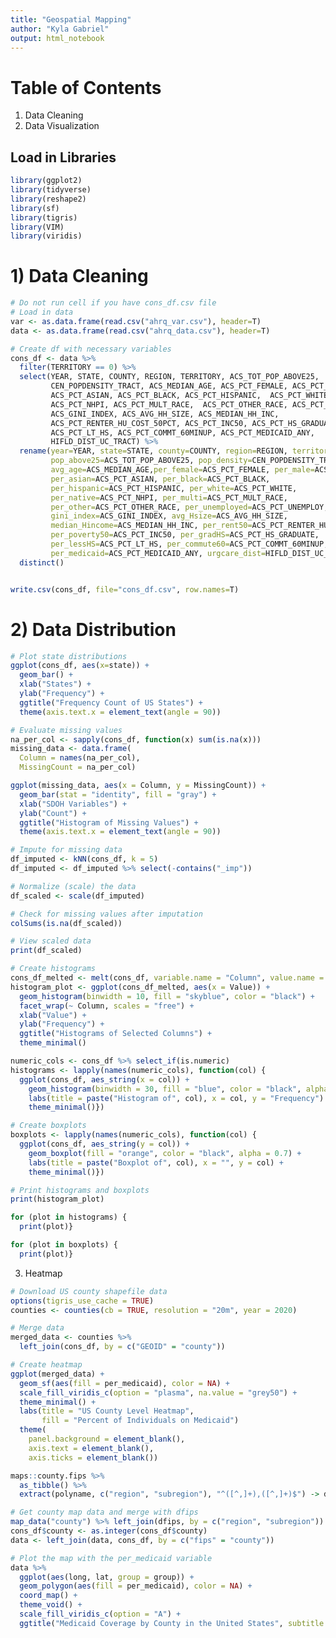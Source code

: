 ---
title: "Geospatial Mapping"
author: "Kyla Gabriel"
output: html_notebook
---

# Table of Contents
1) Data Cleaning
2) Data Visualization

## Load in Libraries
```{r}
library(ggplot2)
library(tidyverse)
library(reshape2)
library(sf)
library(tigris)
library(VIM)
library(viridis)
```

# 1) Data Cleaning
```{r}
# Do not run cell if you have cons_df.csv file 
# Load in data
var <- as.data.frame(read.csv("ahrq_var.csv"), header=T)
data <- as.data.frame(read.csv("ahrq_data.csv"), header=T)

# Create df with necessary variables
cons_df <- data %>%
  filter(TERRITORY == 0) %>%
  select(YEAR, STATE, COUNTY, REGION, TERRITORY, ACS_TOT_POP_ABOVE25, 
         CEN_POPDENSITY_TRACT, ACS_MEDIAN_AGE, ACS_PCT_FEMALE, ACS_PCT_MALE, 
         ACS_PCT_ASIAN, ACS_PCT_BLACK, ACS_PCT_HISPANIC,  ACS_PCT_WHITE, 
         ACS_PCT_NHPI, ACS_PCT_MULT_RACE,  ACS_PCT_OTHER_RACE, ACS_PCT_UNEMPLOY, 
         ACS_GINI_INDEX, ACS_AVG_HH_SIZE, ACS_MEDIAN_HH_INC, 
         ACS_PCT_RENTER_HU_COST_50PCT, ACS_PCT_INC50, ACS_PCT_HS_GRADUATE, 
         ACS_PCT_LT_HS, ACS_PCT_COMMT_60MINUP, ACS_PCT_MEDICAID_ANY, 
         HIFLD_DIST_UC_TRACT) %>%
  rename(year=YEAR, state=STATE, county=COUNTY, region=REGION, territory=TERRITORY, 
         pop_above25=ACS_TOT_POP_ABOVE25, pop_density=CEN_POPDENSITY_TRACT, 
         avg_age=ACS_MEDIAN_AGE,per_female=ACS_PCT_FEMALE, per_male=ACS_PCT_MALE, 
         per_asian=ACS_PCT_ASIAN, per_black=ACS_PCT_BLACK, 
         per_hispanic=ACS_PCT_HISPANIC, per_white=ACS_PCT_WHITE, 
         per_native=ACS_PCT_NHPI, per_multi=ACS_PCT_MULT_RACE,
         per_other=ACS_PCT_OTHER_RACE, per_unemployed=ACS_PCT_UNEMPLOY, 
         gini_index=ACS_GINI_INDEX, avg_Hsize=ACS_AVG_HH_SIZE, 
         median_Hincome=ACS_MEDIAN_HH_INC, per_rent50=ACS_PCT_RENTER_HU_COST_50PCT, 
         per_poverty50=ACS_PCT_INC50, per_gradHS=ACS_PCT_HS_GRADUATE, 
         per_lessHS=ACS_PCT_LT_HS, per_commute60=ACS_PCT_COMMT_60MINUP, 
         per_medicaid=ACS_PCT_MEDICAID_ANY, urgcare_dist=HIFLD_DIST_UC_TRACT) %>%
  distinct()



```

```{r}
write.csv(cons_df, file="cons_df.csv", row.names=T)
```

# 2) Data Distribution 
```{r}
# Plot state distributions
ggplot(cons_df, aes(x=state)) +
  geom_bar() +
  xlab("States") +
  ylab("Frequency") +
  ggtitle("Frequency Count of US States") +
  theme(axis.text.x = element_text(angle = 90))

# Evaluate missing values 
na_per_col <- sapply(cons_df, function(x) sum(is.na(x)))
missing_data <- data.frame(
  Column = names(na_per_col),
  MissingCount = na_per_col)

ggplot(missing_data, aes(x = Column, y = MissingCount)) +
  geom_bar(stat = "identity", fill = "gray") +
  xlab("SDOH Variables") +
  ylab("Count") +
  ggtitle("Histogram of Missing Values") +
  theme(axis.text.x = element_text(angle = 90))  
```

```{r}
# Impute for missing data
df_imputed <- kNN(cons_df, k = 5)
df_imputed <- df_imputed %>% select(-contains("_imp"))

# Normalize (scale) the data
df_scaled <- scale(df_imputed)

# Check for missing values after imputation
colSums(is.na(df_scaled))

# View scaled data
print(df_scaled)
```

```{r}
# Create histograms
cons_df_melted <- melt(cons_df, variable.name = "Column", value.name = "Value")
histogram_plot <- ggplot(cons_df_melted, aes(x = Value)) +
  geom_histogram(binwidth = 10, fill = "skyblue", color = "black") +
  facet_wrap(~ Column, scales = "free") +
  xlab("Value") +
  ylab("Frequency") +
  ggtitle("Histograms of Selected Columns") +
  theme_minimal()

numeric_cols <- cons_df %>% select_if(is.numeric)
histograms <- lapply(names(numeric_cols), function(col) {
  ggplot(cons_df, aes_string(x = col)) +
    geom_histogram(binwidth = 30, fill = "blue", color = "black", alpha = 0.7) +
    labs(title = paste("Histogram of", col), x = col, y = "Frequency") +
    theme_minimal()})

# Create boxplots
boxplots <- lapply(names(numeric_cols), function(col) {
  ggplot(cons_df, aes_string(y = col)) +
    geom_boxplot(fill = "orange", color = "black", alpha = 0.7) +
    labs(title = paste("Boxplot of", col), x = "", y = col) +
    theme_minimal()})

# Print histograms and boxplots
print(histogram_plot)

for (plot in histograms) {
  print(plot)}

for (plot in boxplots) {
  print(plot)}

```


3) Heatmap
```{r}
# Download US county shapefile data
options(tigris_use_cache = TRUE)
counties <- counties(cb = TRUE, resolution = "20m", year = 2020)

# Merge data
merged_data <- counties %>%
  left_join(cons_df, by = c("GEOID" = "county"))  

# Create heatmap
ggplot(merged_data) +
  geom_sf(aes(fill = per_medicaid), color = NA) +  
  scale_fill_viridis_c(option = "plasma", na.value = "grey50") +  
  theme_minimal() +
  labs(title = "US County Level Heatmap",
       fill = "Percent of Individuals on Medicaid")  
  theme(
    panel.background = element_blank(),
    axis.text = element_blank(),
    axis.ticks = element_blank())

```
```{r}
maps::county.fips %>%
  as_tibble() %>%
  extract(polyname, c("region", "subregion"), "^([^,]+),([^,]+)$") -> dfips

# Get county map data and merge with dfips
map_data("county") %>% left_join(dfips, by = c("region", "subregion")) -> data
cons_df$county <- as.integer(cons_df$county)
data <- left_join(data, cons_df, by = c("fips" = "county"))

# Plot the map with the per_medicaid variable
data %>%
  ggplot(aes(long, lat, group = group)) +
  geom_polygon(aes(fill = per_medicaid), color = NA) +
  coord_map() +
  theme_void() +
  scale_fill_viridis_c(option = "A") +
  ggtitle("Medicaid Coverage by County in the United States", subtitle = "Data from AHRQ")

```


